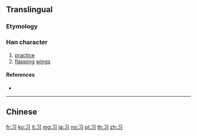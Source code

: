 {{character info/new}}
{{also|習}}<!-- may be replaced by zh-forms -->
==Translingual==
{{stroke order|strokes=3}}
{{stroke order|type=animate}}

===Etymology===
{{Han simp|f2=羽|t2=习|f=白|t=&nbsp;}}

===Han character===
{{Han char|rn=15|rad=冫|as=01|sn=3|four=|canj=SIM|ids=⿹𠃌冫}}

# [[practice]]
# [[flapping]] [[wing]]s

====References====
* {{Han ref|kx=0084.051|hdz=10051.030|uh=4E60|ud=20064}}

----

==Chinese==
{{zh-see|習}}

[[fr:习]]
[[ko:习]]
[[it:习]]
[[mg:习]]
[[ja:习]]
[[no:习]]
[[pl:习]]
[[th:习]]
[[zh:习]]